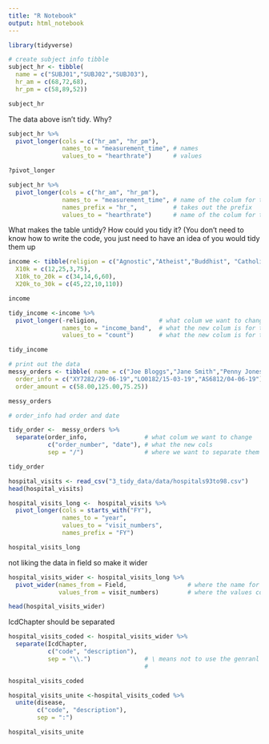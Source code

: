 ```yaml
---
title: "R Notebook"
output: html_notebook
---
```


```r
library(tidyverse)

```


```r
# create subject info tibble
subject_hr <- tibble( 
  name = c("SUBJ01","SUBJ02","SUBJ03"), 
  hr_am = c(68,72,68), 
  hr_pm = c(58,89,52))

subject_hr
```

The data above isn’t tidy. Why?

```r
subject_hr %>% 
  pivot_longer(cols = c("hr_am", "hr_pm"),
               names_to = "measurement_time", # names
               values_to = "hearthrate")      # values

?pivot_longer
```


```r
subject_hr %>% 
  pivot_longer(cols = c("hr_am", "hr_pm"),
               names_to = "measurement_time", # name of the colum for the colum
               names_prefix = "hr_",          # takes out the prefix
               values_to = "hearthrate")      # name of the colum for the values
```

What makes the table untidy?
How could you tidy it? (You don’t need to know how to write the code, you just need to have an idea of you would tidy them up
```r
income <- tibble(religion = c("Agnostic","Atheist","Buddhist", "Catholic"), 
  X10k = c(12,25,3,75), 
  X10k_to_20k = c(34,14,6,60),
  X20k_to_30k = c(45,22,10,110))

income
```

```r
tidy_income <-income %>% 
  pivot_longer(-religion,                 # what colum we want to change, ie everything but religion
               names_to = "income_band",  # what the new colum is for the colum
               values_to = "count")       # what the new colum is for the values

tidy_income
```


```r
# print out the data
messy_orders <- tibble( name = c("Joe Bloggs","Jane Smith","Penny Jones"), 
  order_info = c("XY7282/29-06-19","LO0182/15-03-19","AS6812/04-06-19"), 
  order_amount = c(58.00,125.00,75.25))

messy_orders

# order_info had order and date
```


```r
tidy_order <-  messy_orders %>% 
  separate(order_info,                # what colum we want to change
           c("order_number", "date"), # what the new cols
           sep = "/")                 # where we want to separate them

tidy_order
```


```r
hospital_visits <- read_csv("3_tidy_data/data/hospitals93to98.csv")
head(hospital_visits)
```


```r
hospital_visits_long <-  hospital_visits %>% 
  pivot_longer(cols = starts_with("FY"),
               names_to = "year",
               values_to = "visit_numbers",
               names_prefix = "FY")

hospital_visits_long
```

not liking the data in field so make it wider
```r
hospital_visits_wider <- hospital_visits_long %>% 
  pivot_wider(names_from = Field,                 # where the name for colum is from 
              values_from = visit_numbers)        # where the values come from 

head(hospital_visits_wider)
```

IcdChapter should be separated 
```r
hospital_visits_coded <- hospital_visits_wider %>% 
  separate(IcdChapter,
           c("code", "description"),
           sep = "\\.")               # \ means not to use the genranl meaning of the next thing
                                      #

hospital_visits_coded
```

```r
hospital_visits_unite <-hospital_visits_coded %>% 
  unite(disease,
        c("code", "description"),
        sep = ":")

hospital_visits_unite
```

